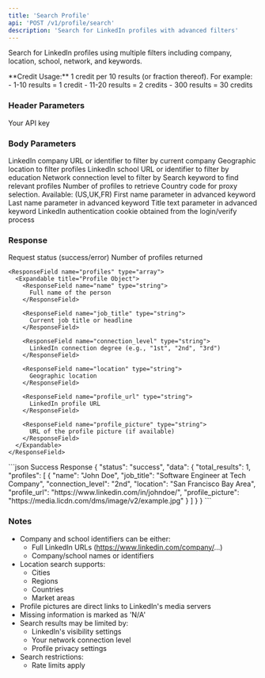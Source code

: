 ```yaml
---
title: 'Search Profile'
api: 'POST /v1/profile/search'
description: 'Search for LinkedIn profiles with advanced filters'
---
```


Search for LinkedIn profiles using multiple filters including company, location, school, network, and keywords.

<Note>
  **Credit Usage:** 1 credit per 10 results (or fraction thereof). For example:
  - 1-10 results = 1 credit
  - 11-20 results = 2 credits
  - 300 results = 30 credits
</Note>

### Header Parameters

<ParamField header="x-api-key" type="string" required>
  Your API key
</ParamField>

### Body Parameters

<ParamField body="company_url" type="string">
  LinkedIn company URL or identifier to filter by current company
</ParamField>

<ParamField body="location" type="string">
  Geographic location to filter profiles
</ParamField>

<ParamField body="school_url" type="string">
  LinkedIn school URL or identifier to filter by education
</ParamField>

<ParamField body="network" type="string">
  Network connection level to filter by
</ParamField>

<ParamField body="keyword" type="string">
  Search keyword to find relevant profiles
</ParamField>

<ParamField body="total_results" type="integer" default="10">
  Number of profiles to retrieve
</ParamField>

<ParamField body="country" type="string" default="FR">
  Country code for proxy selection. Available: (US,UK,FR)
</ParamField>

<ParamField body="first_name" type="string" default="">
  First name parameter in advanced keyword
</ParamField>

<ParamField body="last_name" type="string" default="">
  Last name parameter in advanced keyword
</ParamField>

<ParamField body="title" type="string" default="">
  Title text parameter in advanced keyword
</ParamField>

<ParamField body="login_token" type="string" required>
  LinkedIn authentication cookie obtained from the login/verify process
</ParamField>

### Response

<ResponseField name="status" type="string">
  Request status (success/error)
</ResponseField>

<ResponseField name="data" type="object">
  <Expandable title="Properties">
    <ResponseField name="total_results" type="integer">
      Number of profiles returned
    </ResponseField>

    <ResponseField name="profiles" type="array">
      <Expandable title="Profile Object">
        <ResponseField name="name" type="string">
          Full name of the person
        </ResponseField>

        <ResponseField name="job_title" type="string">
          Current job title or headline
        </ResponseField>

        <ResponseField name="connection_level" type="string">
          LinkedIn connection degree (e.g., "1st", "2nd", "3rd")
        </ResponseField>

        <ResponseField name="location" type="string">
          Geographic location
        </ResponseField>

        <ResponseField name="profile_url" type="string">
          LinkedIn profile URL
        </ResponseField>

        <ResponseField name="profile_picture" type="string">
          URL of the profile picture (if available)
        </ResponseField>
      </Expandable>
    </ResponseField>
  </Expandable>
</ResponseField>

<ResponseExample>
```json Success Response
{
  "status": "success",
  "data": {
    "total_results": 1,
    "profiles": [
      {
        "name": "John Doe",
        "job_title": "Software Engineer at Tech Company",
        "connection_level": "2nd",
        "location": "San Francisco Bay Area",
        "profile_url": "https://www.linkedin.com/in/johndoe/",
        "profile_picture": "https://media.licdn.com/dms/image/v2/example.jpg"
      }
    ]
  }
}
```
</ResponseExample>

### Notes
- Company and school identifiers can be either:
  - Full LinkedIn URLs (https://www.linkedin.com/company/...)
  - Company/school names or identifiers
- Location search supports:
  - Cities
  - Regions
  - Countries
  - Market areas
- Profile pictures are direct links to LinkedIn's media servers
- Missing information is marked as 'N/A'
- Search results may be limited by:
  - LinkedIn's visibility settings
  - Your network connection level
  - Profile privacy settings
- Search restrictions:
  - Rate limits apply